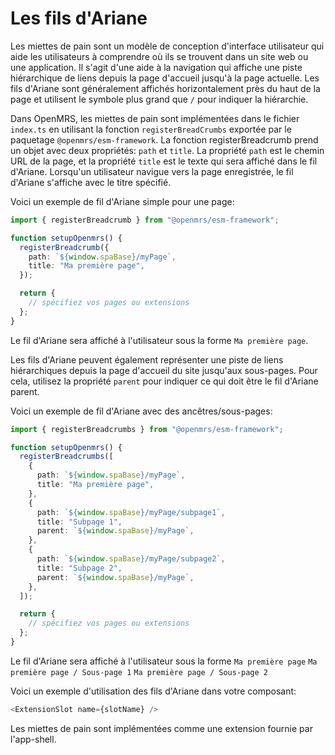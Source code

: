 # Les fils d'Ariane

Les miettes de pain sont un modèle de conception d'interface utilisateur qui aide les utilisateurs à comprendre où ils se trouvent dans un site web ou une application. Il s'agit d'une aide à la navigation qui affiche une piste hiérarchique de liens depuis la page d'accueil jusqu'à la page actuelle. Les fils d'Ariane sont généralement affichés horizontalement près du haut de la page et utilisent le symbole plus grand que `/` pour indiquer la hiérarchie.

Dans OpenMRS, les miettes de pain sont implémentées dans le fichier `index.ts` en utilisant la fonction `registerBreadCrumbs` exportée par le paquetage `@openmrs/esm-framework`.
La fonction registerBreadcrumb prend un objet avec deux propriétés: `path` et `title`. La propriété `path` est le chemin URL de la page, et la propriété `title` est le texte qui sera affiché dans le fil d'Ariane. Lorsqu'un utilisateur navigue vers la page enregistrée, le fil d'Ariane s'affiche avec le titre spécifié.

Voici un exemple de fil d'Ariane simple pour une page:

```ts copy
import { registerBreadcrumb } from "@openmrs/esm-framework";

function setupOpenmrs() {
  registerBreadcrumb({
    path: `${window.spaBase}/myPage`,
    title: "Ma première page",
  });

  return {
    // spécifiez vos pages ou extensions
  };
}
```

Le fil d'Ariane sera affiché à l'utilisateur sous la forme `Ma première page`.

Les fils d'Ariane peuvent également représenter une piste de liens hiérarchiques depuis la page d'accueil du site jusqu'aux sous-pages. Pour cela, utilisez la propriété `parent` pour indiquer ce qui doit être le fil d'Ariane parent.

Voici un exemple de fil d'Ariane avec des ancêtres/sous-pages:

```ts copy
import { registerBreadcrumbs } from "@openmrs/esm-framework";

function setupOpenmrs() {
  registerBreadcrumbs([
    {
      path: `${window.spaBase}/myPage`,
      title: "Ma première page",
    },
    {
      path: `${window.spaBase}/myPage/subpage1`,
      title: "Subpage 1",
      parent: `${window.spaBase}/myPage`,
    },
    {
      path: `${window.spaBase}/myPage/subpage2`,
      title: "Subpage 2",
      parent: `${window.spaBase}/myPage`,
    },
  ]);

  return {
    // spécifiez vos pages ou extensions
  };
}
```

Le fil d'Ariane sera affiché à l'utilisateur sous la forme `Ma première page` `Ma première page / Sous-page 1` `Ma première page / Sous-page 2 `

Voici un exemple d'utilisation des fils d'Ariane dans votre composant:

```ts copier
<ExtensionSlot name={slotName} />
```

Les miettes de pain sont implémentées comme une extension fournie par l'app-shell.
